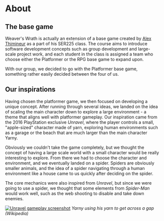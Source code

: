 # About

## The base game

Weaver's Wrath is actually an extension of a base game created by [Alex Thimineur](https://github.com/a-r-t) as a part of his SER225 class.
The course aims to introduce software development concepts such as group development and large-scale project work, and each student in the class is assigned a team
who choose either the Platformer or the RPG base game to expand upon.

With our group, we decided to go with the Platformer base game, something rather easily decided between the four of us.

## Our inspirations

Having chosen the platformer game, we then focused on developing a unique concept.
After running through several ideas, we landed on the idea of scaling the main character down to explore a large environment - a theme that aligns well with platformer gameplay.
Our inspiration came from the 2016 PlayStation exclusive *Unravel*, where the player controls a small, "apple-sized" character made of yarn, exploring human environments such as a garage or the beach that are much larger than the main character Yarny.

Obviously we couldn't take the game completely, but we thought the concept of having a large scale world with a small character would be really interesting to explore.
From there we had to choose the character and environment, and we eventually landed on a spider.
Spiders are obviously smaller animals, and the idea of a spider navigating through a human environment like a house came to us quickly after deciding on the spider.

The core mechanics were also inspired from *Unravel*, but since we were going to use a spider, we thought that some elements from *Spider-Man* would work well, such as the web shooting to disable and take down enemies.

[![Unravel gameplay screenshot](https://upload.wikimedia.org/wikipedia/en/5/5e/Unravel_gameplay_screenshot.jpg)](https://upload.wikimedia.org/wikipedia/en/5/5e/Unravel_gameplay_screenshot.jpg)
*Yarny using his yarn to get across a gap (Wikipedia)*
